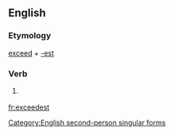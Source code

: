 ==English==

===Etymology===
[[exceed]] + [[-est]]

===Verb===
{{en-verb form}}

# {{archaic}} {{form of|Second-person singular simple present form|exceed}}

[[Category:English second-person singular forms]]

[[fr:exceedest]]